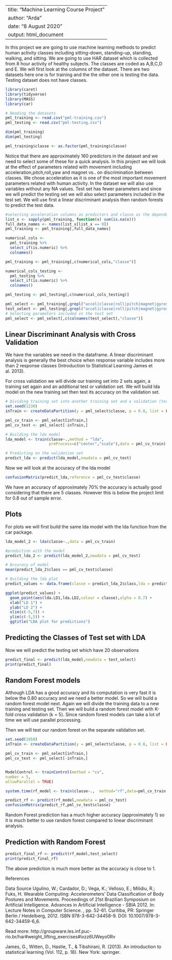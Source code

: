 


---
title: "Machine Learning Course Project"
author: "Arda"
date: "8 August 2020"
output: html_document
---


In this project we are going to use machine learning methods to predict human activity classes including sitting-down, standing-up, standing, walking, and sitting. We are going to use HAR dataset which is collected from 8 hour activity of healthy subjects. The classes are coded as A,B,C,D and E. We will first look at the columns of the dataset. There are two datasets here one is for training and the the other one is testing the data. Testing dataset does not have classes.

```r
library(caret)
library(tidyverse)
library(MASS)
library(car)
```


```r
# Reading the datasets
pml_training <- read.csv("pml-training.csv")
pml_testing <- read.csv("pml-testing.csv")

dim(pml_training)
dim(pml_testing)

pml_training$classe <- as.factor(pml_training$classe)

```

Notice that there are approximately 160 predictors in the dataset and we need to select some of these for a quick analysis. In this project we will look at the effect of parameters related with movement including acceleration,pitch,roll,yaw and magnet vs..  on discrimination between classes. We chose acceleration as it is one of the most important movement parameters related with human activity. In the dataset we will also use variables without any NA values. Test set has fewer parameters and since we will predict the testing set we will also select parameters included in the test set. We will use first a linear discriminant analysis then random forests to predict the test data.

```r
#selecting acceleration columns as predictors and classe as the dependent variable
list_x <- sapply(pml_training, function(x) sum(is.na(x)))
full_data_names <- names(list_x[list_x == 0])
pml_training <- pml_training[,full_data_names]

numerical_cols <-
  pml_training %>%
  select_if(is.numeric) %>%
  colnames()

pml_training <- pml_training[,c(numerical_cols,"classe")]

numerical_cols_testing <- 
  pml_testing %>%
  select_if(is.numeric) %>%
  colnames()

pml_testing <- pml_testing[,c(numerical_cols_testing)]

pml_select <- pml_training[,grepl("accel|classe|roll|pitch|magnet|gyros|yaw",colnames(pml_training))]
test_select <- pml_testing[,grepl("accel|classe|roll|pitch|magnet|gyros|yaw",colnames(pml_testing))]
# Selecting parameters included in the test set
pml_select <- pml_select[,c(colnames(test_select),"classe")]

```

## Linear Discriminant Analysis with Cross Validation

We have the variables we need in the dataframe. A linear discriminant analysis is generally the best choice when response variable includes more than 2 response classes (Introduction to Statistical Learning James et al. 2013).

For cross validation we will divide our training set into 2 sets again, a training set again and an additional test or validation set. We will build lda model on the new training set then test its accuracy on the validation set.

```r
# Dividing training set into another training set and a validation (testing set)
set.seed(1230)
inTrain <- createDataPartition(y = pml_select$classe, p = 0.8, list = FALSE)

pml_cv_train <- pml_select[inTrain,]
pml_cv_test <- pml_select[-inTrain,]

# Building the lda model
lda_model <- train(classe~.,method = "lda",
                   preProcess=c("center","scale"),data = pml_cv_train)

# Predicting on the validation set
predict_lda <- predict(lda_model,newdata = pml_cv_test)

```

Now we will look at the accuracy of the lda model

```r
confusionMatrix(predict_lda,reference = pml_cv_test$classe)
```

We have an accuracy of approximately 70% the accuracy is actually good considering that there are 5 classes. However this is below the project limit for 0.8 out of sample error.


## Plots

For plots we will first build the same lda model with the lda function from the car package.


```r
lda_model_2 <- lda(classe~.,data = pml_cv_train)

#prediction with the model
predict_lda_2 <- predict(lda_model_2,newdata = pml_cv_test)

# Accuracy of model
mean(predict_lda_2$class == pml_cv_test$classe)

# Building the lda plot
predict_values <- data.frame(classe = predict_lda_2$class,lda = predict_lda_2$x)

ggplot(predict_values) +
  geom_point(aes(lda.LD1,lda.LD2,colour = classe),alpha = 0.7) +
  xlab("LD 1") +
  ylab("LD 2") +
  xlim(c(-5,7)) +
  ylim(c(-5,5)) +
  ggtitle("LDA plot for predictions")
```

## Predicting the Classes of Test set with LDA

Now we will predict the testing set which have 20 observations

```r

predict_final <- predict(lda_model,newdata = test_select)
print(predict_final)
```


## Random Forest models

Although LDA has a good accuracy and its computation is very fast it is below the 0.80 accuracy and we need a better model. So we will build a random forest model next. Again we will divide the training data to a new training and testing set. Then we will build a random forest model with K-fold cross validation (k = 5). Since random forest models can take a lot of time we will use parallel processing.

Then we will test our random forest on the separate validation set.


```r

set.seed(1958)
inTrain <- createDataPartition(y = pml_select$classe, p = 0.8, list = FALSE)

pml_cv_train <- pml_select[inTrain,]
pml_cv_test <- pml_select[-inTrain,]


ModelControl <- trainControl(method = "cv",
number = 5,
allowParallel = TRUE)

system.time(rf_model <- train(classe~.,  method="rf",data=pml_cv_train,trControl = ModelControl))

predict_rf <- predict(rf_model,newdata = pml_cv_test)
confusionMatrix(predict_rf,pml_cv_test$classe)


```

Random Forest prediction has a much higher accuracy (approximately 1) so it is much better to use random forest compared to linear discriminant analysis.

## Prediction with Random Forest



```r
predict_final_rf <- predict(rf_model,test_select)
print(predict_final_rf)
```

The above prediction is much more better as the accuracy is close to 1.

References

Data Source
Ugulino, W.; Cardador, D.; Vega, K.; Velloso, E.; Milidiu, R.; Fuks, H. Wearable Computing: Accelerometers' Data Classification of Body Postures and Movements. Proceedings of 21st Brazilian Symposium on Artificial Intelligence. Advances in Artificial Intelligence - SBIA 2012. In: Lecture Notes in Computer Science. , pp. 52-61. Curitiba, PR: Springer Berlin / Heidelberg, 2012. ISBN 978-3-642-34458-9. DOI: 10.1007/978-3-642-34459-6_6.


Read more: http://groupware.les.inf.puc-rio.br/har#weight_lifting_exercises#ixzz6UWeyo0Rv

James, G., Witten, D., Hastie, T., & Tibshirani, R. (2013). An introduction to statistical learning (Vol. 112, p. 18). New York: springer.




